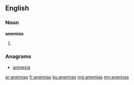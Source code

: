 ==English==

===Noun===
'''anemias'''

# {{plural of|anemia}}

===Anagrams===
* [[amnesia#English|amnesia]]

[[ar:anemias]]
[[fr:anemias]]
[[ku:anemias]]
[[mg:anemias]]
[[my:anemias]]